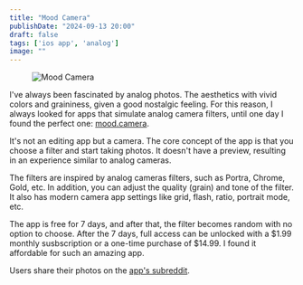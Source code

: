 ```yaml
---
title: "Mood Camera"
publishDate: "2024-09-13 20:00"
draft: false
tags: ['ios app', 'analog']
image: ""
---
```

<figure>
    <img src="/uploads/images/notes/mood-camera.jpg" alt="Mood Camera" />
</figure>

I've always been fascinated by analog photos. The aesthetics with vivid colors and graininess, given a good nostalgic feeling. For this reason, I always looked for apps that simulate analog camera filters, until one day I found the perfect one: <a href="https://mood.camera" target="_blank">mood.camera</a>.

It's not an editing app but a camera. The core concept of the app is that you choose a filter and start taking photos. It doesn't have a preview, resulting in an experience similar to analog cameras.

The filters are inspired by analog cameras filters, such as Portra, Chrome, Gold, etc. In addition, you can adjust the quality (grain) and tone of the filter. It also has modern camera app settings like grid, flash, ratio, portrait mode, etc.

The app is free for 7 days, and after that, the filter becomes random with no option to choose. After the 7 days, full access can be unlocked with a $1.99 monthly susbscription or a one-time purchase of $14.99. I found it affordable for such an amazing app.

Users share their photos on the <a href="https://reddit.com/r/moodcamera" target="_blank">app's subreddit</a>.